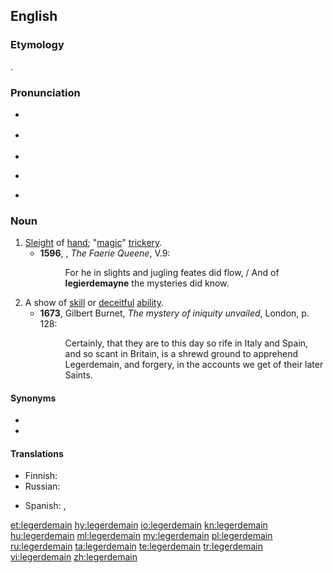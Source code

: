 {{was wotd|2006|March|26}}
==English==

===Etymology===
{{borrowing|fr|léger de main|lit=light (weight) of hand|lang=en}}.

===Pronunciation===
* {{a|UK}} {{IPA|/ˌlɛdʒədɨˈmeɪn/|lang=en}}
* {{a|US}} {{IPA|/ˈlɛdʒəɹdəˌmeɪn/|lang=en}}
* {{audio|en-us-legerdemain.ogg|Audio (US)|lang=en}}
* {{audio|En-uk-legerdemain.ogg|Audio (UK)|lang=en}}
*: {{rhymes|eɪn|lang=en}}
* {{hyphenation|leg|er|de|main|lang=en}}

===Noun===
{{wikipedia}}
{{en-noun|-|s}}

# [[sleight|Sleight]] of [[hand]]; "[[magic]]" [[trickery]].
#* '''1596''', {{w|Edmund Spenser}}, ''The Faerie Queene'', V.9:
#*: For he in slights and jugling feates did flow, / And of '''legierdemayne''' the mysteries did know.
# A show of [[skill]] or [[deceitful]] [[ability]].
#* '''1673''', Gilbert Burnet, ''The mystery of iniquity unvailed'', London, p. 128:
#*: Certainly, that they are to this day so rife in Italy and Spain, and so scant in Britain, is a shrewd ground to apprehend Legerdemain, and forgery, in the accounts we get of their later Saints.

====Synonyms====
* {{l|en|prestidigitation}}
* {{l|en|sleight of hand}}

====Translations====
{{trans-top|sleight of hand}}
* Finnish: {{t+|fi|silmänkääntötemppu}}
* Russian: {{t|ru|ло́вкость рук}}
{{trans-mid}}
* Spanish: {{t+|es|escamoteo|m}}, {{t+|es|prestidigitación|f}}
{{trans-bottom}}

[[et:legerdemain]]
[[hy:legerdemain]]
[[io:legerdemain]]
[[kn:legerdemain]]
[[hu:legerdemain]]
[[ml:legerdemain]]
[[my:legerdemain]]
[[pl:legerdemain]]
[[ru:legerdemain]]
[[ta:legerdemain]]
[[te:legerdemain]]
[[tr:legerdemain]]
[[vi:legerdemain]]
[[zh:legerdemain]]